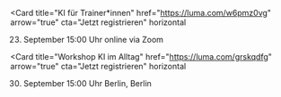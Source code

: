 <Card
  title="KI für Trainer*innen"
  href="https://luma.com/w6pmz0vg"
  arrow="true"
  cta="Jetzt registrieren"
  horizontal
>
  23. September 15:00 Uhr online via Zoom
</Card>

<Card
  title="Workshop KI im Alltag"
  href="https://luma.com/grskqdfg"
  arrow="true"
  cta="Jetzt registrieren"
  horizontal
>
  30. September 15:00 Uhr Berlin, Berlin
</Card>